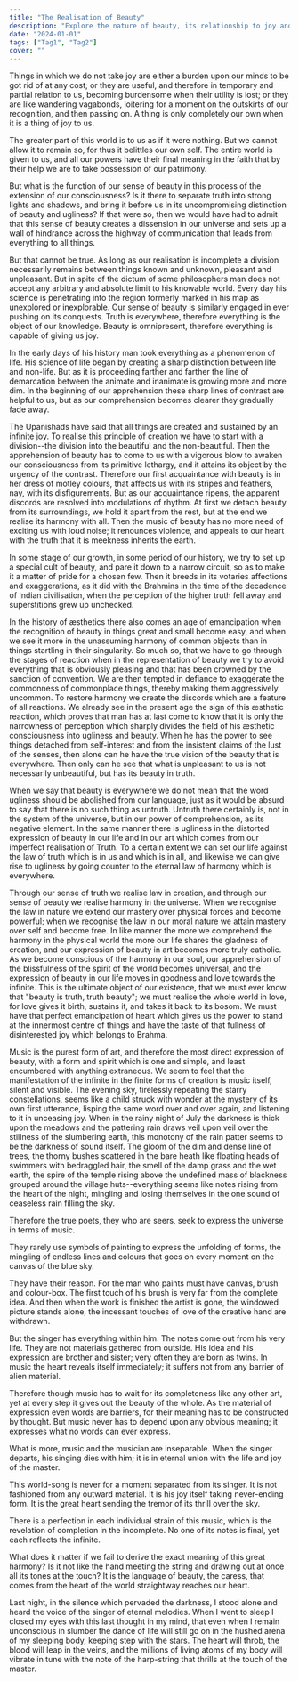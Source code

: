 ```yaml
---
title: "The Realisation of Beauty"
description: "Explore the nature of beauty, its relationship to joy and truth, and how music embodies pure expression, connecting deeply with the essence of life and existence."
date: "2024-01-01"
tags: ["Tag1", "Tag2"]
cover: ""
---
```


Things in which we do not take joy are either a burden upon our minds to be got rid of at any cost; or they are useful, and therefore in temporary and partial relation to us, becoming burdensome when their utility is lost; or they are like wandering vagabonds, loitering for a moment on the outskirts of our recognition, and then passing on. A thing is only completely our own when it is a thing of joy to us.

The greater part of this world is to us as if it were nothing. But we cannot allow it to remain so, for thus it belittles our own self. The entire world is given to us, and all our powers have their final meaning in the faith that by their help we are to take possession of our patrimony.

But what is the function of our sense of beauty in this process of the extension of our consciousness? Is it there to separate truth into strong lights and shadows, and bring it before us in its uncompromising distinction of beauty and ugliness? If that were so, then we would have had to admit that this sense of beauty creates a dissension in our universe and sets up a wall of hindrance across the highway of communication that leads from everything to all things.

But that cannot be true. As long as our realisation is incomplete a division necessarily remains between things known and unknown, pleasant and unpleasant. But in spite of the dictum of some philosophers man does not accept any arbitrary and absolute limit to his knowable world. Every day his science is penetrating into the region formerly marked in his map as unexplored or inexplorable. Our sense of beauty is similarly engaged in ever pushing on its conquests. Truth is everywhere, therefore everything is the object of our knowledge. Beauty is omnipresent, therefore everything is capable of giving us joy.

In the early days of his history man took everything as a phenomenon of life. His science of life began by creating a sharp distinction between life and non-life. But as it is proceeding farther and farther the line of demarcation between the animate and inanimate is growing more and more dim. In the beginning of our apprehension these sharp lines of contrast are helpful to us, but as our comprehension becomes clearer they gradually fade away.

The Upanishads have said that all things are created and sustained by an infinite joy. To realise this principle of creation we have to start with a division--the division into the beautiful and the non-beautiful. Then the apprehension of beauty has to come to us with a vigorous blow to awaken our consciousness from its primitive lethargy, and it attains its object by the urgency of the contrast. Therefore our first acquaintance with beauty is in her dress of motley colours, that affects us with its stripes and feathers, nay, with its disfigurements. But as our acquaintance ripens, the apparent discords are resolved into modulations of rhythm. At first we detach beauty from its surroundings, we hold it apart from the rest, but at the end we realise its harmony with all. Then the music of beauty has no more need of exciting us with loud noise; it renounces violence, and appeals to our heart with the truth that it is meekness inherits the earth.

In some stage of our growth, in some period of our history, we try to set up a special cult of beauty, and pare it down to a narrow circuit, so as to make it a matter of pride for a chosen few. Then it breeds in its votaries affections and exaggerations, as it did with the Brahmins in the time of the decadence of Indian civilisation, when the perception of the higher truth fell away and superstitions grew up unchecked.

In the history of æsthetics there also comes an age of emancipation when the recognition of beauty in things great and small become easy, and when we see it more in the unassuming harmony of common objects than in things startling in their singularity. So much so, that we have to go through the stages of reaction when in the representation of beauty we try to avoid everything that is obviously pleasing and that has been crowned by the sanction of convention. We are then tempted in defiance to exaggerate the commonness of commonplace things, thereby making them aggressively uncommon. To restore harmony we create the discords which are a feature of all reactions. We already see in the present age the sign of this æsthetic reaction, which proves that man has at last come to know that it is only the narrowness of perception which sharply divides the field of his æsthetic consciousness into ugliness and beauty. When he has the power to see things detached from self-interest and from the insistent claims of the lust of the senses, then alone can he have the true vision of the beauty that is everywhere. Then only can he see that what is unpleasant to us is not necessarily unbeautiful, but has its beauty in truth.

When we say that beauty is everywhere we do not mean that the word ugliness should be abolished from our language, just as it would be absurd to say that there is no such thing as untruth. Untruth there certainly is, not in the system of the universe, but in our power of comprehension, as its negative element. In the same manner there is ugliness in the distorted expression of beauty in our life and in our art which comes from our imperfect realisation of Truth. To a certain extent we can set our life against the law of truth which is in us and which is in all, and likewise we can give rise to ugliness by going counter to the eternal law of harmony which is everywhere.

Through our sense of truth we realise law in creation, and through our sense of beauty we realise harmony in the universe. When we recognise the law in nature we extend our mastery over physical forces and become powerful; when we recognise the law in our moral nature we attain mastery over self and become free. In like manner the more we comprehend the harmony in the physical world the more our life shares the gladness of creation, and our expression of beauty in art becomes more truly catholic. As we become conscious of the harmony in our soul, our apprehension of the blissfulness of the spirit of the world becomes universal, and the expression of beauty in our life moves in goodness and love towards the infinite. This is the ultimate object of our existence, that we must ever know that "beauty is truth, truth beauty"; we must realise the whole world in love, for love gives it birth, sustains it, and takes it back to its bosom. We must have that perfect emancipation of heart which gives us the power to stand at the innermost centre of things and have the taste of that fullness of disinterested joy which belongs to Brahma.

Music is the purest form of art, and therefore the most direct expression of beauty, with a form and spirit which is one and simple, and least encumbered with anything extraneous. We seem to feel that the manifestation of the infinite in the finite forms of creation is music itself, silent and visible. The evening sky, tirelessly repeating the starry constellations, seems like a child struck with wonder at the mystery of its own first utterance, lisping the same word over and over again, and listening to it in unceasing joy. When in the rainy night of July the darkness is thick upon the meadows and the pattering rain draws veil upon veil over the stillness of the slumbering earth, this monotony of the rain patter seems to be the darkness of sound itself. The gloom of the dim and dense line of trees, the thorny bushes scattered in the bare heath like floating heads of swimmers with bedraggled hair, the smell of the damp grass and the wet earth, the spire of the temple rising above the undefined mass of blackness grouped around the village huts--everything seems like notes rising from the heart of the night, mingling and losing themselves in the one sound of ceaseless rain filling the sky.

Therefore the true poets, they who are seers, seek to express the universe in terms of music.

They rarely use symbols of painting to express the unfolding of forms, the mingling of endless lines and colours that goes on every moment on the canvas of the blue sky.

They have their reason. For the man who paints must have canvas, brush and colour-box. The first touch of his brush is very far from the complete idea. And then when the work is finished the artist is gone, the windowed picture stands alone, the incessant touches of love of the creative hand are withdrawn.

But the singer has everything within him. The notes come out from his very life. They are not materials gathered from outside. His idea and his expression are brother and sister; very often they are born as twins. In music the heart reveals itself immediately; it suffers not from any barrier of alien material.

Therefore though music has to wait for its completeness like any other art, yet at every step it gives out the beauty of the whole. As the material of expression even words are barriers, for their meaning has to be constructed by thought. But music never has to depend upon any obvious meaning; it expresses what no words can ever express.

What is more, music and the musician are inseparable. When the singer departs, his singing dies with him; it is in eternal union with the life and joy of the master.

This world-song is never for a moment separated from its singer. It is not fashioned from any outward material. It is his joy itself taking never-ending form. It is the great heart sending the tremor of its thrill over the sky.

There is a perfection in each individual strain of this music, which is the revelation of completion in the incomplete. No one of its notes is final, yet each reflects the infinite.

What does it matter if we fail to derive the exact meaning of this great harmony? Is it not like the hand meeting the string and drawing out at once all its tones at the touch? It is the language of beauty, the caress, that comes from the heart of the world straightway reaches our heart.

Last night, in the silence which pervaded the darkness, I stood alone and heard the voice of the singer of eternal melodies. When I went to sleep I closed my eyes with this last thought in my mind, that even when I remain unconscious in slumber the dance of life will still go on in the hushed arena of my sleeping body, keeping step with the stars. The heart will throb, the blood will leap in the veins, and the millions of living atoms of my body will vibrate in tune with the note of the harp-string that thrills at the touch of the master.
